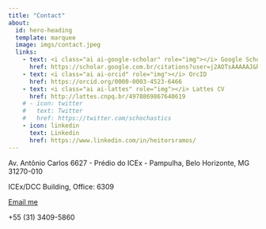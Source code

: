 ```yaml
---
title: "Contact"
about:
  id: hero-heading
  template: marquee
  image: imgs/contact.jpeg
  links:
    - text: <i class="ai ai-google-scholar" role="img"></i> Google Scholar
      href: https://scholar.google.com.br/citations?user=j2AOTsAAAAAJ&hl=en
    - text: <i class="ai ai-orcid" role="img"></i> OrcID
      href: https://orcid.org/0000-0003-4523-6466
    - text: <i class="ai ai-lattes" role="img"></i> Lattes CV
      href: http://lattes.cnpq.br/4978869867640619 
    # - icon: twitter
    #   text: Twitter
    #   href: https://twitter.com/schochastics
    - icon: linkedin
      text: Linkedin
      href: https://www.linkedin.com/in/heitorsramos/
---
```

 

<i class="bi bi-envelope"></i> Av. Antônio Carlos 6627 - Prédio do ICEx - Pampulha, Belo Horizonte, MG 31270-010

<i class="bi bi-building"></i> ICEx/DCC Building, Office: 6309

<i class="bi bi-at"></i> [Email me](mailto:ramosh@dcc.ufmg.br)

<i class="bi bi-telephone"></i>+55 (31) 3409-5860

